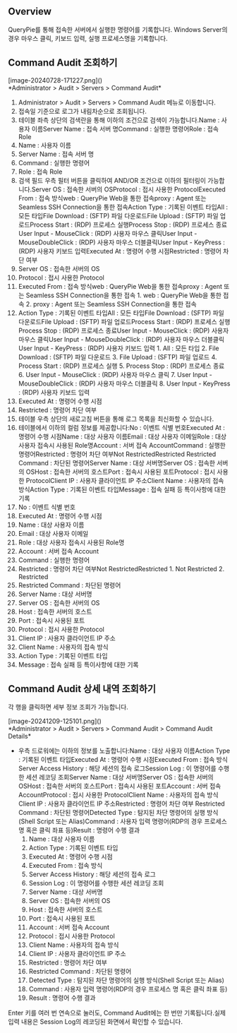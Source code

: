 ## Overview
QueryPie를 통해 접속한 서버에서 실행한 명령어를 기록합니다. Windows Server의 경우 마우스 클릭, 키보드 입력, 실행 프로세스명을 기록합니다.

## Command Audit 조회하기
<p align="center">
<div>[image-20240728-171227.png]()</div>
*Administrator &gt; Audit &gt; Servers &gt; Command Audit*
</p>

1. Administrator > Audit > Servers > Command Audit 메뉴로 이동합니다.
2. 접속일 기준으로 로그가 내림차순으로 조회됩니다.
3. 테이블 좌측 상단의 검색란을 통해 이하의 조건으로 검색이 가능합니다.Name : 사용자 이름Server Name : 접속 서버 명Command : 실행한 명령어Role : 접속 Role
  1. Name : 사용자 이름
  2. Server Name : 접속 서버 명
  3. Command : 실행한 명령어
  4. Role : 접속 Role
4. 검색 필드 우측 필터 버튼을 클릭하여 AND/OR 조건으로 이하의 필터링이 가능합니다.Server OS : 접속한 서버의 OSProtocol : 접시 사용한 ProtocolExecuted From : 접속 방식web : QueryPie Web을 통한 접속proxy : Agent 또는 Seamless SSH Connection을 통한 접속Action Type : 기록된 이벤트 타입All : 모든 타입File Download : (SFTP) 파일 다운로드File Upload : (SFTP) 파일 업로드Process Start : (RDP) 프로세스 실행Process Stop : (RDP) 프로세스 종료User Input - MouseClick : (RDP) 사용자 마우스 클릭User Input - MouseDoubleClick : (RDP) 사용자 마우스 더블클릭User Input - KeyPress : (RDP) 사용자 키보드 입력Executed At : 명령어 수행 시점Restricted : 명령어 차단 여부
  1. Server OS : 접속한 서버의 OS
  2. Protocol : 접시 사용한 Protocol
  3. Executed From : 접속 방식web : QueryPie Web을 통한 접속proxy : Agent 또는 Seamless SSH Connection을 통한 접속
    1. web : QueryPie Web을 통한 접속
    2. proxy : Agent 또는 Seamless SSH Connection을 통한 접속
  4. Action Type : 기록된 이벤트 타입All : 모든 타입File Download : (SFTP) 파일 다운로드File Upload : (SFTP) 파일 업로드Process Start : (RDP) 프로세스 실행Process Stop : (RDP) 프로세스 종료User Input - MouseClick : (RDP) 사용자 마우스 클릭User Input - MouseDoubleClick : (RDP) 사용자 마우스 더블클릭User Input - KeyPress : (RDP) 사용자 키보드 입력
    1. All : 모든 타입
    2. File Download : (SFTP) 파일 다운로드
    3. File Upload : (SFTP) 파일 업로드
    4. Process Start : (RDP) 프로세스 실행
    5. Process Stop : (RDP) 프로세스 종료
    6. User Input - MouseClick : (RDP) 사용자 마우스 클릭
    7. User Input - MouseDoubleClick : (RDP) 사용자 마우스 더블클릭
    8. User Input - KeyPress : (RDP) 사용자 키보드 입력
  5. Executed At : 명령어 수행 시점
  6. Restricted : 명령어 차단 여부
5. 테이블 우측 상단의 새로고침 버튼을 통해 로그 목록을 최신화할 수 있습니다.
6. 테이블에서 이하의 컬럼 정보를 제공합니다:No : 이벤트 식별 번호Executed At : 명령어 수행 시점Name : 대상 사용자 이름Email : 대상 사용자 이메일Role : 대상 사용자 접속시 사용된 Role명Account : 서버 접속 AccountCommand : 실행한 명령어Restricted : 명령어 차단 여부Not RestrictedRestricted Restricted Command : 차단된 명령어Server Name : 대상 서버명Server OS : 접속한 서버의 OSHost : 접속한 서버의 호스트Port : 접속시 사용된 포트Protocol : 접시 사용한 ProtocolClient IP : 사용자 클라이언트 IP 주소Client Name : 사용자의 접속 방식Action Type : 기록된 이벤트 타입Message : 접속 실패 등 특이사항에 대한 기록
  1. No : 이벤트 식별 번호
  2. Executed At : 명령어 수행 시점
  3. Name : 대상 사용자 이름
  4. Email : 대상 사용자 이메일
  5. Role : 대상 사용자 접속시 사용된 Role명
  6. Account : 서버 접속 Account
  7. Command : 실행한 명령어
  8. Restricted : 명령어 차단 여부Not RestrictedRestricted
    1. Not Restricted
    2. Restricted
  9. Restricted Command : 차단된 명령어
  10. Server Name : 대상 서버명
  11. Server OS : 접속한 서버의 OS
  12. Host : 접속한 서버의 호스트
  13. Port : 접속시 사용된 포트
  14. Protocol : 접시 사용한 Protocol
  15. Client IP : 사용자 클라이언트 IP 주소
  16. Client Name : 사용자의 접속 방식
  17. Action Type : 기록된 이벤트 타입
  18. Message : 접속 실패 등 특이사항에 대한 기록

## Command Audit 상세 내역 조회하기
각 행을 클릭하면 세부 정보 조회가 가능합니다.

<p align="center">
<div>[image-20241209-125101.png]()</div>
*Administrator &gt; Audit &gt; Servers &gt; Command Audit &gt; Command Audit Details*
</p>

* 우측 드로워에는 이하의 정보를 노출합니다:Name : 대상 사용자 이름Action Type : 기록된 이벤트 타입Executed At : 명령어 수행 시점Executed From : 접속 방식Server Access History : 해당 세션의 접속 로그Session Log : 이 명령어를 수행한 세션 레코딩 조회Server Name : 대상 서버명Server OS : 접속한 서버의 OSHost : 접속한 서버의 호스트Port : 접속시 사용된 포트Account : 서버 접속 AccountProtocol : 접시 사용한 ProtocolClient Name : 사용자의 접속 방식Client IP : 사용자 클라이언트 IP 주소Restricted : 명령어 차단 여부 Restricted Command : 차단된 명령어Detected Type : 탐지된 차단 명령어의 실행 방식(Shell Script 또는 Alias)Command : 사용자 입력 명령어(RDP의 경우 프로세스 명 혹은 클릭 좌표 등)Result : 명령어 수행 결과
  1. Name : 대상 사용자 이름
  2. Action Type : 기록된 이벤트 타입
  3. Executed At : 명령어 수행 시점
  4. Executed From : 접속 방식
  5. Server Access History : 해당 세션의 접속 로그
  6. Session Log : 이 명령어를 수행한 세션 레코딩 조회
  7. Server Name : 대상 서버명
  8. Server OS : 접속한 서버의 OS
  9. Host : 접속한 서버의 호스트
  10. Port : 접속시 사용된 포트
  11. Account : 서버 접속 Account
  12. Protocol : 접시 사용한 Protocol
  13. Client Name : 사용자의 접속 방식
  14. Client IP : 사용자 클라이언트 IP 주소
  15. Restricted : 명령어 차단 여부
  16. Restricted Command : 차단된 명령어
  17. Detected Type : 탐지된 차단 명령어의 실행 방식(Shell Script 또는 Alias)
  18. Command : 사용자 입력 명령어(RDP의 경우 프로세스 명 혹은 클릭 좌표 등)
  19. Result : 명령어 수행 결과

Enter 키를 여러 번 연속으로 눌러도, Command Audit에는 한 번만 기록됩니다.실제 입력 내용은 Session Log의 레코딩된 화면에서 확인할 수 있습니다.
